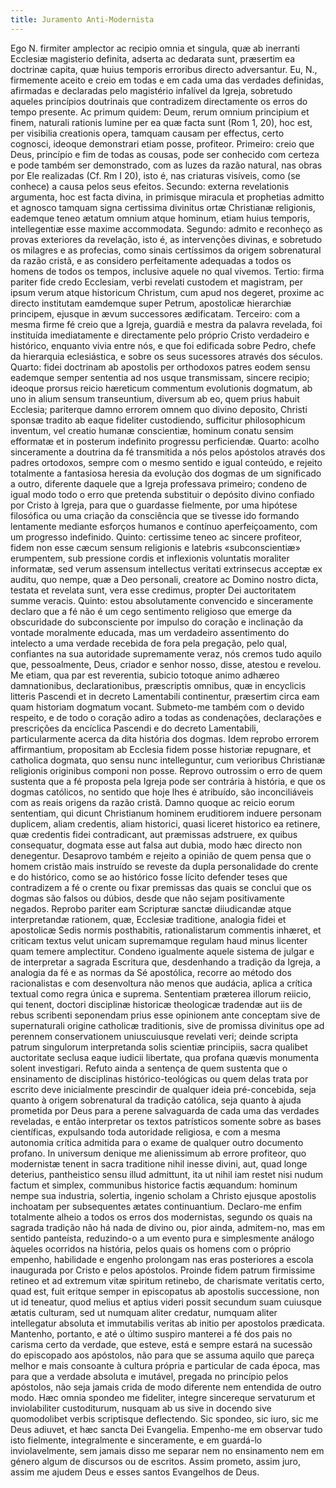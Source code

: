 ```yaml
---
title: Juramento Anti-Modernista
---
```


<div class="side-by-side not-content">
  <span class="text-justify">
    Ego N. firmiter amplector ac recipio omnia et singula, quæ ab inerranti
    Ecclesiæ magisterio definita, adserta ac dedarata sunt, præsertim ea
    doctrinæ capita, quæ huius temporis erroribus directo adversantur.
  </span>
  <span class="text-justify">
    Eu, N., firmemente aceito e creio em todas e em cada uma das verdades
    definidas, afirmadas e declaradas pelo magistério infalível da Igreja,
    sobretudo aqueles princípios doutrinais que contradizem directamente os
    erros do tempo presente.
  </span>
  <span class="text-justify">
    Ac primum quidem: Deum, rerum omnium principium et finem, naturali rationis
    lumine per ea quæ facta sunt (Rom 1, 20), hoc est, per visibilia creationis
    opera, tamquam causam per effectus, certo cognosci, ideoque demonstrari
    etiam posse, profiteor.
  </span>
  <span class="text-justify">
    Primeiro: creio que Deus, princípio e fim de todas as cousas, pode ser
    conhecido com certeza e pode também ser demonstrado, com as luzes da razão
    natural, nas obras por Ele realizadas (Cf. Rm I 20), isto é, nas criaturas
    visíveis, como (se conhece) a causa pelos seus efeitos.
  </span>
  <span class="text-justify">
    Secundo: externa revelationis argumenta, hoc est facta divina, in primisque
    miracula et prophetias admitto et agnosco tamquam signa certissima divinitus
    ortæ Christianæ religionis, eademque teneo ætatum omnium atque hominum,
    etiam huius temporis, intellegentiæ esse maxime accommodata.
  </span>
  <span class="text-justify">
    Segundo: admito e reconheço as provas exteriores da revelação, isto é, as
    intervenções divinas, e sobretudo os milagres e as profecias, como sinais
    certíssimos da origem sobrenatural da razão cristã, e as considero
    perfeitamente adequadas a todos os homens de todos os tempos, inclusive
    aquele no qual vivemos.
  </span>
  <span class="text-justify">
    Tertio: firma pariter fide credo Ecclesiam, verbi revelati custodem et
    magistram, per ipsum verum atque historicum Christum, cum apud nos degeret,
    proxime ac directo institutam eamdemque super Petrum, apostolicæ hierarchiæ
    principem, ejusque in ævum successores ædificatam.
  </span>
  <span class="text-justify">
    Terceiro: com a mesma firme fé creio que a Igreja, guardiã e mestra da
    palavra revelada, foi instituída imediatamente e directamente pelo próprio
    Cristo verdadeiro e histórico, enquanto vivia entre nós, e que foi edificada
    sobre Pedro, chefe da hierarquia eclesiástica, e sobre os seus sucessores
    através dos séculos.
  </span>
  <span class="text-justify">
    Quarto: fidei doctrinam ab apostolis per orthodoxos patres eodem sensu
    eademque semper sententia ad nos usque transmissam, sincere recipio; ideoque
    prorsus reicio hæreticum commentum evolutionis dogmatum, ab uno in alium
    sensum transeuntium, diversum ab eo, quem prius habuit Ecclesia; pariterque
    damno errorem omnem quo divino deposito, Christi sponsæ tradito ab eaque
    fideliter custodiendo, sufficitur philosophicum inventum, vel creatio humanæ
    conscientiæ, hominum conatu sensim efformatæ et in posterum indefinito
    progressu perficiendæ.
  </span>
  <span class="text-justify">
    Quarto: acolho sinceramente a doutrina da fé transmitida a nós pelos
    apóstolos através dos padres ortodoxos, sempre com o mesmo sentido e igual
    conteúdo, e rejeito totalmente a fantasiosa heresia da evolução dos dogmas
    de um significado a outro, diferente daquele que a Igreja professava
    primeiro; condeno de igual modo todo o erro que pretenda substituir o
    depósito divino confiado por Cristo à Igreja, para que o guardasse
    fielmente, por uma hipótese filosófica ou uma criação da consciência que se
    tivesse ido formando lentamente mediante esforços humanos e contínuo
    aperfeiçoamento, com um progresso indefinido.
  </span>
  <span class="text-justify">
    Quinto: certissime teneo ac sincere profiteor, fidem non esse cæcum sensum
    religionis e latebris «subconscientiæ» erumpentem, sub pressione cordis et
    inflexionis voluntatis moraliter informatæ, sed verum assensum intellectus
    veritati extrinsecus acceptæ ex auditu, quo nempe, quæ a Deo personali,
    creatore ac Domino nostro dicta, testata et revelata sunt, vera esse
    credimus, propter Dei auctoritatem summe veracis.
  </span>
  <span class="text-justify">
    Quinto: estou absolutamente convencido e sinceramente declaro que a fé não é
    um cego sentimento religioso que emerge da obscuridade do subconsciente por
    impulso do coração e inclinação da vontade moralmente educada, mas um
    verdadeiro assentimento do intelecto a uma verdade recebida de fora pela
    pregação, pelo qual, confiantes na sua autoridade supremamente veraz, nós
    cremos tudo aquilo que, pessoalmente, Deus, criador e senhor nosso, disse,
    atestou e revelou.
  </span>
  <span class="text-justify">
    Me etiam, qua par est reverentia, subicio totoque animo adhæreo
    damnationibus, declarationibus, præscriptis omnibus, quæ in encyclicis
    litteris Pascendi et in decreto Lamentabili continentur, præsertim circa eam
    quam historiam dogmatum vocant.
  </span>
  <span class="text-justify">
    Submeto-me também com o devido respeito, e de todo o coração adiro a todas
    as condenações, declarações e prescrições da encíclica Pascendi e do decreto
    Lamentabili, particularmente acerca da dita história dos dogmas.
  </span>
  <span class="text-justify">
    Idem reprobo errorem affirmantium, propositam ab Ecclesia fidem posse
    historiæ repugnare, et catholica dogmata, quo sensu nunc intelleguntur, cum
    verioribus Christianæ religionis originibus componi non posse.
  </span>
  <span class="text-justify">
    Reprovo outrossim o erro de quem sustenta que a fé proposta pela Igreja pode
    ser contrária à história, e que os dogmas católicos, no sentido que hoje
    lhes é atribuído, são inconciliáveis com as reais origens da razão cristã.
  </span>
  <span class="text-justify">
    Damno quoque ac reicio eorum sententiam, qui dicunt Christianum hominem
    eruditiorem induere personam duplicem, aliam credentis, aliam historici,
    quasi liceret historico ea retinere, quæ credentis fidei contradicant, aut
    præmissas adstruere, ex quibus consequatur, dogmata esse aut falsa aut
    dubia, modo hæc directo non denegentur.
  </span>
  <span class="text-justify">
    Desaprovo também e rejeito a opinião de quem pensa que o homem cristão mais
    instruído se reveste da dupla personalidade do crente e do histórico, como
    se ao histórico fosse lícito defender teses que contradizem a fé o crente ou
    fixar premissas das quais se conclui que os dogmas são falsos ou dúbios,
    desde que não sejam positivamente negados.
  </span>
  <span class="text-justify">
    Reprobo pariter eam Scripturæ sanctæ diiudicandæ atque interpretandæ
    rationem, quæ, Ecclesiæ traditione, analogia fidei et apostolicæ Sedis
    normis posthabitis, rationalistarum commentis inhæret, et criticam textus
    velut unicam supremamque regulam haud minus licenter quam temere
    amplectitur.
  </span>
  <span class="text-justify">
    Condeno igualmente aquele sistema de julgar e de interpretar a sagrada
    Escritura que, desdenhando a tradição da Igreja, a analogia da fé e as
    normas da Sé apostólica, recorre ao método dos racionalistas e com
    desenvoltura não menos que audácia, aplica a crítica textual como regra
    única e suprema.
  </span>
  <span class="text-justify">
    Sententiam præterea illorum reiicio, qui tenent, doctori disciplinæ
    historicæ theologicæ tradendæ aut iis de rebus scribenti seponendam prius
    esse opinionem ante conceptam sive de supernaturali origine catholicæ
    traditionis, sive de promissa divinitus ope ad perennem conservationem
    uniuscuiusque revelati veri; deinde scripta patrum singulorum interpretanda
    solis scientiæ principiis, sacra qualibet auctoritate seclusa eaque iudicii
    libertate, qua profana quævis monumenta solent investigari.
  </span>
  <span class="text-justify">
    Refuto ainda a sentença de quem sustenta que o ensinamento de disciplinas
    histórico-teológicas ou quem delas trata por escrito deve inicialmente
    prescindir de qualquer ideia pré-concebida, seja quanto à origem
    sobrenatural da tradição católica, seja quanto à ajuda prometida por Deus
    para a perene salvaguarda de cada uma das verdades reveladas, e então
    interpretar os textos patrísticos somente sobre as bases científicas,
    expulsando toda autoridade religiosa, e com a mesma autonomia crítica
    admitida para o exame de qualquer outro documento profano.
  </span>
  <span class="text-justify">
    In universum denique me alienissimum ab errore profiteor, quo modernistæ
    tenent in sacra traditione nihil inesse divini, aut, quad longe deterius,
    pantheistico sensu illud admittunt, ita ut nihil iam restet nisi nudum
    factum et simplex, communibus historice factis æquandum: hominum nempe sua
    industria, solertia, ingenio scholam a Christo ejusque apostolis inchoatam
    per subsequentes ætates continuantium.
  </span>
  <span class="text-justify">
    Declaro-me enfim totalmente alheio a todos os erros dos modernistas, segundo
    os quais na sagrada tradição não há nada de divino ou, pior ainda,
    admitem-no, mas em sentido panteísta, reduzindo-o a um evento pura e
    simplesmente análogo àqueles ocorridos na história, pelos quais os homens
    com o próprio empenho, habilidade e engenho prolongam nas eras posteriores a
    escola inaugurada por Cristo e pelos apóstolos.
  </span>
  <span class="text-justify">
    Proinde fidem patrum firmissime retineo et ad extremum vitæ spiritum
    retinebo, de charismate veritatis certo, quad est, fuit eritque semper in
    episcopatus ab apostolis successione, non ut id teneatur, quod melius et
    aptius videri possit secundum suam cuiusque ætatis culturam, sed ut numquam
    aliter credatur, numquam aliter intellegatur absoluta et immutabilis veritas
    ab initio per apostolos prædicata.
  </span>
  <span class="text-justify">
    Mantenho, portanto, e até o último suspiro manterei a fé dos pais no carisma
    certo da verdade, que esteve, está e sempre estará na sucessão do episcopado
    aos apóstolos, não para que se assuma aquilo que pareça melhor e mais
    consoante à cultura própria e particular de cada época, mas para que a
    verdade absoluta e imutável, pregada no princípio pelos apóstolos, não seja
    jamais crida de modo diferente nem entendida de outro modo.
  </span>
  <span class="text-justify">
    Hæc omnia spondeo me fideliter, integre sincereque servaturum et
    inviolabiliter custoditurum, nusquam ab us sive in docendo sive quomodolibet
    verbis scriptisque deflectendo. Sic spondeo, sic iuro, sic me Deus adiuvet,
    et hæc sancta Dei Evangelia.
  </span>
  <span class="text-justify">
    Empenho-me em observar tudo isto fielmente, integralmente e sinceramente, e
    em guardá-lo inviolavelmente, sem jamais disso me separar nem no ensinamento
    nem em género algum de discursos ou de escritos. Assim prometo, assim juro,
    assim me ajudem Deus e esses santos Evangelhos de Deus.
  </span>
</div>
